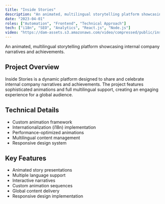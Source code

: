 ```yaml
---
title: "Inside Stories"
description: "An animated, multilingual storytelling platform showcasing internal company narratives and achievements."
date: "2023-04-01"
roles: ["Automation", "Frontend", "Technical Approach"]
tech: ["i18n", "SEO", "Analytics", "React.js", "Node.js"]
video: "https://dam-assets.s3.amazonaws.com/video/compressed/public/inside-stories-jpn.mp4"
---
```


An animated, multilingual storytelling platform showcasing internal company narratives and achievements.

## Project Overview

Inside Stories is a dynamic platform designed to share and celebrate internal company narratives and achievements. The project features sophisticated animations and full multilingual support, creating an engaging experience for a global audience.

## Technical Details

- Custom animation framework
- Internationalization (i18n) implementation
- Performance-optimized animations
- Multilingual content management
- Responsive design system

## Key Features

- Animated story presentations
- Multiple language support
- Interactive narratives
- Custom animation sequences
- Global content delivery
- Responsive design implementation
